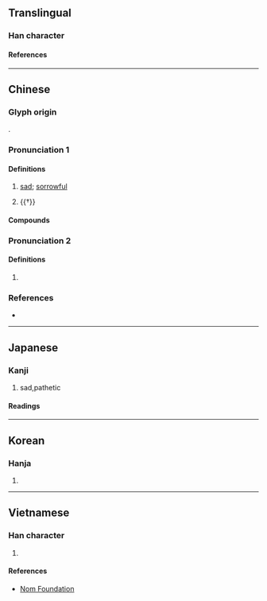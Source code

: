{{also|怆}}
{{character info}}
==Translingual==

===Han character===
{{Han char|rn=61|rad=心|as=10|sn=13|four=98067|canj=POIR|ids=⿰忄倉}}

====References====
{{Han ref|kx=0396.320|dkj=11008|dj=0735.200|hdz=42338.050|uh=6134}}

----

==Chinese==
{{zh-forms|s=怆}}

===Glyph origin===
{{Han etym}}
{{Han compound|心|倉|ls=psc|c1=s|c2=p|t1=heart}}.

===Pronunciation 1===
{{zh-pron
|m=chuàng
|c=cong3
|mc=2
|oc=2
|cat=a
}}

====Definitions====
{{zh-hanzi}}

# {{lb|zh|literary}} [[sad]]; [[sorrowful]]
# {{†}} {{zh-alt-form|滄|[[cold]]}}

====Compounds====
{{zh-der|愴惻|悄愴|慘愴|愴然垂首|愴然|愴慌|愴愴|愴惶|愴悢|愴恍|愴天呼地|愴地呼天|感愴|愀愴|惻愴|惋愴|悽愴|悲愴|酸愴}}

===Pronunciation 2===
{{zh-pron
|m=chuǎng
|c=cong2
|mc=1
|oc=1
|cat=
}}

====Definitions====
{{zh-hanzi}}

# {{zh-only|愴怳}}

===References===
* {{R:yue:mfccd}}

----

==Japanese==

===Kanji===
{{ja-kanji|grade=|rs=心10}}

# sad,pathetic

====Readings====
{{ja-readings
|goon=しょう
|kanon=そう
|kun=いた-む
}}

----

==Korean==

===Hanja===
{{ko-hanja|창}}

# {{rfdef|ko|sort=心10}}

----

==Vietnamese==

===Han character===
{{vi-readings|rs=心10|reading=[[sảng]], [[thương]]}}

# {{rfdef|vi|sort=心10}}

====References====
* [http://nomfoundation.org/common/nom_details.php?codepoint=6134 Nom Foundation]